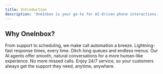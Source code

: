 ```yaml
---
title: Introduction
description: 'OneInbox is your go-to for AI-driven phone interactions. Automate calls effortlessly with our user-friendly platform—no coding needed.'
---
```



## Why OneInbox?

<CardGroup cols={2}>
  <Card
    title="Effortless Automation"
    icon="bolt-auto"
  >
    From support to scheduling, we make call automation a breeze.
  </Card>
  <Card
    title="Instant Responses"
    icon="reply-all"
  >
    Lightning-fast response times, every time.
  </Card>
  <Card
    title="No More IVRs"
    icon="hashtag"
  >
    Ditch long queues and endless menus. Our AI agents offer smooth, natural conversations for a more human-like experience.
  </Card>
  <Card
    title="24/7 Availability"
    icon="clock-rotate-left"
  >
    No more missed calls. Enjoy 24/7 service, so your customers always get the support they need, anytime, anywhere.
  </Card>
</CardGroup>
